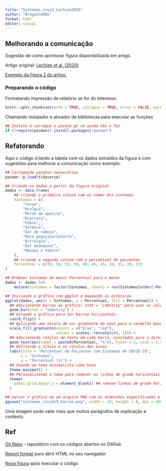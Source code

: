 ```yaml
---
title: "Sintomas_covid_Lechien2020"
author: "BragatteMAS"
format: html
editor: visual
---
```


## Melhorando a comunicação

Sugestão de como aprimorar figura disponibilizada em artigo.

Artigo original: [Lechien et al. (2020)](https://link.springer.com/article/10.1007/s00405-020-05965-1)

[Exemplo da figura 2 do artigo.](https://link.springer.com/article/10.1007/s00405-020-05965-1/figures/2)

### Preparando o código

Formatando impressão de relatório se for do interesse:

```r
knitr::opts_chunk$set(echo = TRUE, collapse = TRUE, error = FALSE, warning = FALSE, message = FALSE)
```

Chamando instalador e ativador de bibliotecas para executar as funções

```r
## Instale e carregue o pacote gt se ainda não o fez
if (!require(pacman)) install.packages("pacman")
```

## Refatorando

Aqui o código criando a tabela com os dados extraídos da figura e com sugestões para melhorar a comunicação como exemplo:

```r
## Carregando pacotes necessários
pacman::p_load(tidyverse)

## Criando os dados a partir da figura original
dados <- data.frame(
    ## criando a primeira coluna com os nomes dos sintomas
    Sintomas = c(
        "Tosse",
        "Mialgia",
        "Perda de apetite",
        "Diarreia",
        "Febre",
        "Astenia",
        "Dor de cabeça",
        "Muco pegajoso/Catarro",
        "Artralgia",
        "Dor abdominal",
        "Náusea e Vômito"
    ),
    ## criando a segunda coluna com o percentual de pacientes
    Percentual = c(78, 58, 52, 50, 48, 45, 45, 34, 31, 30, 22)
)

## Ordenar Sintomas do maior Percentual para o menor
dados <- dados %>%
    mutate(Sintomas = factor(Sintomas, levels = rev(Sintomas[order(-Percentual)])))

## Iniciando o gráfico com ggplot e mapeando as estéticas
ggplot(dados, aes(x = Sintomas, y = Percentual, fill = Percentual)) +
  ## Adicionando barras ao gráfico; stat = "identity" para usar os valores de 'y' como alturas das barras
  geom_bar(stat = "identity") +
  ## Girando o gráfico para ter barras horizontais
  coord_flip() +
  ## Aplicando uma escala de cor gradiente do azul para o vermelho baseado no Percentual
  scale_fill_gradientn(colors = c("blue", "red"),
                       values = scales::rescale(c(0, 1))) +
  ## Adicionando rótulos de texto em cada barra, ajustados para a direita; cor branca para contraste
  geom_text(aes(label = paste0(Percentual, "%")), hjust = 1, size = 3.5, color = "white") +
  ## Definindo o título e os rótulos dos eixos
  labs(title = "Percentual de Pacientes com Sintomas de COVID-19",
       x = "Sintomas",
       y = "Percentual (%)") +
  ## Usando um tema minimalista como base
  theme_minimal() +
  ## Personalizando o tema para remover as linhas de grade horizontais
  theme(
    panel.grid.major.y = element_blank() ## remove linhas de grade horizontais
  )

## Salvar o gráfico em um arquivo PNG com as dimensões especificadas e resolução de 300 dpi
ggsave("sintomas_covid19_barras.png", width = 10, height = 8, dpi = 300)

```

Uma imagem pode valer mais que muitos parágrafos de explicação e contexto.

## Ref

[Git Repo](https://github.com/BragatteMAS/R/tree/master/Better_Plots) - repositório com os códigos abertos no GitHub

[Report format](https://github.com/BragatteMAS/R/blob/master/Better_Plots/Sintomas_covid_Lechien2020.html) para abrir HTML no seu navegador

[Nova figura](https://github.com/BragatteMAS/R/blob/master/Better_Plots/sintomas_covid19_barras.png) após executar o código
